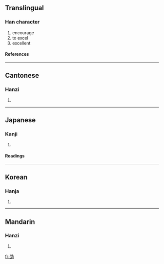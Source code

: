 ==Translingual==
===Han character===
{{Han char|rad=力|as=05|sn=7|four=1462<sub>7</sub>|canj=尸口大尸 (SRKS)}}
# encourage
# to excel
# excellent
====References====
{{Han ref|kx=0147.020|dkj=02318|dj=0331.050|hdz=10369.050|uh=52AD|ud=21165|bh=CA6F|bd=51823}}
----

==Cantonese==
===Hanzi===
{{yue-hanzi|jyut=|y=siu6}}
# {{defn|Cantonese}}
----
==Japanese==
===Kanji===
{{ja-kanji|grade=|rs=力05}}
# {{defn|Japanese}} 
====Readings====
{{ja-readings|on=[[しょう]] (shō)|kun=[[つとめる]] (tsutomeru)}}
----
==Korean==
===Hanja===
{{ko-hanja|hangeul=초|rv=cho|mr=ch'o}}
# {{defn|Korean}}
----
==Mandarin==
===Hanzi===
{{cmn-hanzi|pin=shào (shao4)|wg=shao<sup>4</sup>}}
# {{defn|Mandarin}}

[[fr:劭]]